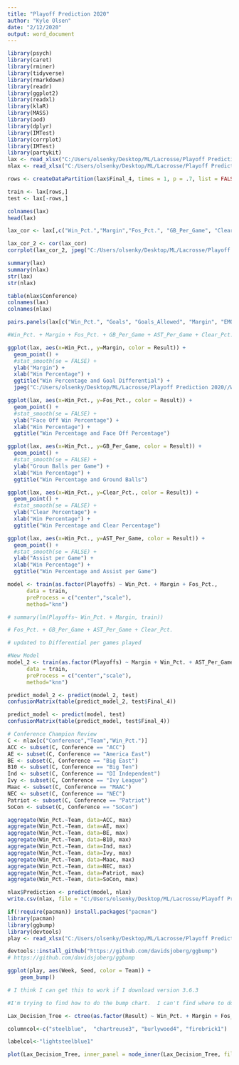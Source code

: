 ---
title: "Playoff Prediction 2020"
author: "Kyle Olsen"
date: "2/12/2020"
output: word_document
---

```{r setup, include=FALSE}
library(psych)
library(caret)
library(rminer)
library(tidyverse)
library(rmarkdown)
library(readr)
library(ggplot2)
library(readxl)
library(klaR)
library(MASS)
library(aod)
library(dplyr)
library(IMTest)
library(corrplot)
library(IMTest)
library(partykit)
lax <- read_xlsx("C:/Users/olsenky/Desktop/ML/Lacrosse/Playoff Prediction 2020/Lacrosse Season Stats (2014 - 2019).xlsx")
nlax <- read_xlsx("C:/Users/olsenky/Desktop/ML/Lacrosse/Playoff Prediction 2020/lax new.xlsx")
```


```{r cars}
rows <- createDataPartition(lax$Final_4, times = 1, p = .7, list = FALSE)

train <- lax[rows,]
test <- lax[-rows,]

colnames(lax)
head(lax)
```

```{r}
lax_cor <- lax[,c("Win_Pct.","Margin","Fos_Pct.", "GB_Per_Game", "Clear_Pct.", "AST_Per_Game", "Playoffs")]

lax_cor_2 <- cor(lax_cor)
corrplot(lax_cor_2, jpeg("C:/Users/olsenky/Desktop/ML/Lacrosse/Playoff Prediction 2020//Correlation Matrix.jpeg", width=450, height=500 ))
```

```{r}
summary(lax)
summary(nlax)
str(lax)
str(nlax)

table(nlax$Conference)
colnames(lax)
colnames(nlax)

```


```{r}
pairs.panels(lax[c("Win_Pct.", "Goals", "Goals_Allowed", "Margin", "EMO_Pct.",  "OPP_EMO_Pct.", "Fos_Pct.", "Shots", "Shot_Pct.", "GB_Per_Game", "Clear_Pct.", "AST_Per_Game")])
```


```{r}
#Win_Pct. + Margin + Fos_Pct. + GB_Per_Game + AST_Per_Game + Clear_Pct. 

ggplot(lax, aes(x=Win_Pct., y=Margin, color = Result)) +
  geom_point() +
  #stat_smooth(se = FALSE) +
  ylab("Margin") +
  xlab("Win Percentage") +
  ggtitle("Win Percentage and Goal Differential") +
  jpeg("C:/Users/olsenky/Desktop/ML/Lacrosse/Playoff Prediction 2020//Win Percentage and Goal Differential.jpeg", width=500, height=320 )

ggplot(lax, aes(x=Win_Pct., y=Fos_Pct., color = Result)) +
  geom_point() +
  #stat_smooth(se = FALSE) +
  ylab("Face Off Win Percentage") +
  xlab("Win Percentage") +
  ggtitle("Win Percentage and Face Off Percentage")

ggplot(lax, aes(x=Win_Pct., y=GB_Per_Game, color = Result)) +
  geom_point() +
  #stat_smooth(se = FALSE) +
  ylab("Groun Balls per Game") +
  xlab("Win Percentage") +
  ggtitle("Win Percentage and Ground Balls")

ggplot(lax, aes(x=Win_Pct., y=Clear_Pct., color = Result)) +
  geom_point() +
  #stat_smooth(se = FALSE) +
  ylab("Clear Percentage") +
  xlab("Win Percentage") +
  ggtitle("Win Percentage and Clear Percentage")

ggplot(lax, aes(x=Win_Pct., y=AST_Per_Game, color = Result)) +
  geom_point() +
  #stat_smooth(se = FALSE) +
  ylab("Assist per Game") +
  xlab("Win Percentage") +
  ggtitle("Win Percentage and Assist per Game")
```



```{r}
model <- train(as.factor(Playoffs) ~ Win_Pct. + Margin + Fos_Pct., 
      data = train,
      preProcess = c("center","scale"),
      method="knn")

# summary(lm(Playoffs~ Win_Pct. + Margin, train))

# Fos_Pct. + GB_Per_Game + AST_Per_Game + Clear_Pct.

# updated to Differential per games played
```


```{r}
#New Model
model_2 <- train(as.factor(Playoffs) ~ Margin + Win_Pct. + AST_Per_Game * Shot_Pct. + Shots + GB_Per_Game + Fos_Pct. + EMO_Pct.,
      data = train,
      preProcess = c("center","scale"),
      method="knn")
```






```{r pressure, echo=FALSE}
predict_model_2 <- predict(model_2, test)
confusionMatrix(table(predict_model_2, test$Final_4))

```



```{r}
predict_model <- predict(model, test)
confusionMatrix(table(predict_model, test$Final_4))
```




```{r}
# Conference Champion Review
C <- nlax[c("Conference","Team","Win_Pct.")]
ACC <- subset(C, Conference == "ACC")
AE <- subset(C, Conference == "America East")
BE <- subset(C, Conference == "Big East")
B10 <- subset(C, Conference == "Big Ten")
Ind <- subset(C, Conference == "DI Independent")
Ivy <- subset(C, Conference == "Ivy League")
Maac <- subset(C, Conference == "MAAC")
NEC <- subset(C, Conference == "NEC")
Patriot <- subset(C, Conference == "Patriot")
SoCon <- subset(C, Conference == "SoCon")

aggregate(Win_Pct.~Team, data=ACC, max)
aggregate(Win_Pct.~Team, data=AE, max)
aggregate(Win_Pct.~Team, data=BE, max)
aggregate(Win_Pct.~Team, data=B10, max)
aggregate(Win_Pct.~Team, data=Ind, max)
aggregate(Win_Pct.~Team, data=Ivy, max)
aggregate(Win_Pct.~Team, data=Maac, max)
aggregate(Win_Pct.~Team, data=NEC, max)
aggregate(Win_Pct.~Team, data=Patriot, max)
aggregate(Win_Pct.~Team, data=SoCon, max)

```


```{r}
nlax$Prediction <- predict(model, nlax)
write.csv(nlax, file = "C:/Users/olsenky/Desktop/ML/Lacrosse/Playoff Prediction 2020/Lacrosse 2020 Prediction.CSV")
```

```{r}
if(!require(pacman)) install.packages("pacman")
library(pacman)
library(ggbump)
library(devtools)
play <- read_xlsx("C:/Users/olsenky/Desktop/ML/Lacrosse/Playoff Prediction 2020/Playoff Teams.xlsx")

devtools::install_github("https://github.com/davidsjoberg/ggbump")
# https://github.com/davidsjoberg/ggbump

ggplot(play, aes(Week, Seed, color = Team)) +
    geom_bump()

# I think I can get this to work if I download version 3.6.3

#I'm trying to find how to do the bump chart.  I can't find where to download the package. I think I need to download from below sie.   https://github.com/davidsjoberg/ggbump
```



```{r}

Lax_Decision_Tree <- ctree(as.factor(Result) ~ Win_Pct. + Margin + Fos_Pct. + GB_Per_Game + AST_Per_Game + Clear_Pct., data = train)

columncol<-c("steelblue",  "chartreuse3", "burlywood4", "firebrick1")

labelcol<-"lightsteelblue1"
```

```{r}
plot(Lax_Decision_Tree, inner_panel = node_inner(Lax_Decision_Tree, fill = labelcol), terminal_panel=node_barplot(Lax_Decision_Tree, col = "black", fill = columncol[c(1,2,3,4)], beside = TRUE), jpeg("C:/Users/olsenky/Desktop/ML/Lacrosse/Playoff Prediction 2020//Lacrosse Decision Tree.jpeg", width=2000, height=750 ))
```


